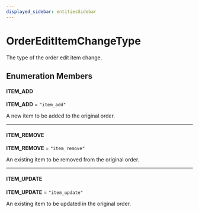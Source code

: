 ```yaml
---
displayed_sidebar: entitiesSidebar
---
```



# OrderEditItemChangeType

The type of the order edit item change.

## Enumeration Members

#### ITEM\_ADD

 **ITEM\_ADD** = `"item_add"`

A new item to be added to the original order.

___

#### ITEM\_REMOVE

 **ITEM\_REMOVE** = `"item_remove"`

An existing item to be removed from the original order.

___

#### ITEM\_UPDATE

 **ITEM\_UPDATE** = `"item_update"`

An existing item to be updated in the original order.
